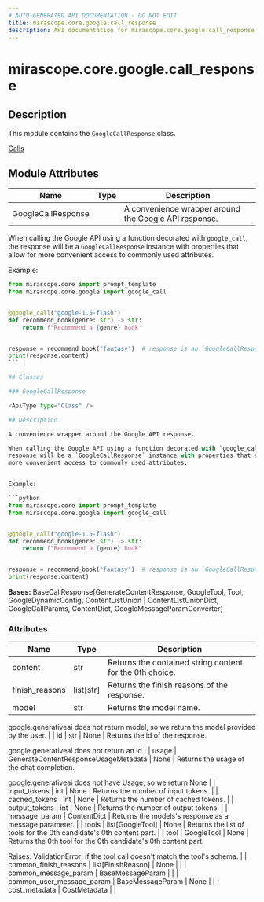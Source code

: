 ```yaml
---
# AUTO-GENERATED API DOCUMENTATION - DO NOT EDIT
title: mirascope.core.google.call_response
description: API documentation for mirascope.core.google.call_response
---
```


# mirascope.core.google.call_response

<ApiType type="Module" />

## Description

This module contains the `GoogleCallResponse` class.

<Info title="Usage">

[Calls](/docs/mirascope/learn/calls#handling-responses)

</Info>

## Module Attributes

| Name | Type | Description |
| ---- | ---- | ----------- |
| GoogleCallResponse |  | A convenience wrapper around the Google API response.

When calling the Google API using a function decorated with `google_call`, the
response will be a `GoogleCallResponse` instance with properties that allow for
more convenient access to commonly used attributes.


Example:

```python
from mirascope.core import prompt_template
from mirascope.core.google import google_call


@google_call("google-1.5-flash")
def recommend_book(genre: str) -> str:
    return f"Recommend a {genre} book"


response = recommend_book("fantasy")  # response is an `GoogleCallResponse` instance
print(response.content)
``` |

## Classes

### GoogleCallResponse

<ApiType type="Class" />

## Description

A convenience wrapper around the Google API response.

When calling the Google API using a function decorated with `google_call`, the
response will be a `GoogleCallResponse` instance with properties that allow for
more convenient access to commonly used attributes.


Example:

```python
from mirascope.core import prompt_template
from mirascope.core.google import google_call


@google_call("google-1.5-flash")
def recommend_book(genre: str) -> str:
    return f"Recommend a {genre} book"


response = recommend_book("fantasy")  # response is an `GoogleCallResponse` instance
print(response.content)
```

**Bases:** BaseCallResponse[GenerateContentResponse, GoogleTool, Tool, GoogleDynamicConfig, ContentListUnion | ContentListUnionDict, GoogleCallParams, ContentDict, GoogleMessageParamConverter]

### Attributes

| Name | Type | Description |
| ---- | ---- | ----------- |
| content | str | Returns the contained string content for the 0th choice. |
| finish_reasons | list[str] | Returns the finish reasons of the response. |
| model | str | Returns the model name.

google.generativeai does not return model, so we return the model provided by
the user. |
| id | str | None | Returns the id of the response.

google.generativeai does not return an id |
| usage | GenerateContentResponseUsageMetadata | None | Returns the usage of the chat completion.

google.generativeai does not have Usage, so we return None |
| input_tokens | int | None | Returns the number of input tokens. |
| cached_tokens | int | None | Returns the number of cached tokens. |
| output_tokens | int | None | Returns the number of output tokens. |
| message_param | ContentDict | Returns the models's response as a message parameter. |
| tools | list[GoogleTool] | None | Returns the list of tools for the 0th candidate's 0th content part. |
| tool | GoogleTool | None | Returns the 0th tool for the 0th candidate's 0th content part.

Raises:
    ValidationError: if the tool call doesn't match the tool's schema. |
| common_finish_reasons | list[FinishReason] | None |  |
| common_message_param | BaseMessageParam |  |
| common_user_message_param | BaseMessageParam | None |  |
| cost_metadata | CostMetadata |  |



